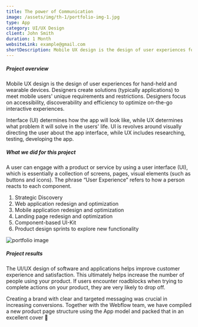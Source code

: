 ```yaml
---
title: The power of Communication
image: /assets/img/th-1/portfolio-img-1.jpg
type: App
category: UI/UX Design
client: John Smith
duration: 1 Month
websiteLink: example@gmail.com
shortDescription: Mobile UX design is the design of user experiences for hand-held and wearable devices
---
```


##### Project overview

Mobile UX design is the design of user experiences for hand-held and wearable devices. Designers create solutions (typically applications) to meet mobile users' unique requirements and restrictions. Designers focus on accessibility, discoverability
and efficiency to optimize on-the-go interactive experiences.

Interface (UI) determines how the app will look like, while UX determines what problem it will solve in the users' life. UI is revolves around visually directing the user about the app interface, while UX includes researching, testing, developing the app.

##### What we did for this project

A user can engage with a product or service by using a user interface (UI), which is essentially a collection of screens, pages, visual elements (such as buttons and icons). The phrase “User Experience” refers to how a person reacts to each component.

<ol class='list-inside list-decimal my-5'>
  <li>Strategic Discovery</li>
  <li>Web application redesign and optimization</li>
  <li>Mobile application redesign and optimization</li>
  <li>Landing page redesign and optimization</li>
  <li>Component-based UI-Kit</li>
  <li>Product design sprints to explore new functionality</li>
</ol>

![portfolio image](/assets/img/th-1/portfolio-inner-img.jpg)

##### Project results

The UI/UX design of software and applications helps improve customer experience and satisfaction. This ultimately helps increase the number of people using your product. If users encounter roadblocks when trying to complete actions on your product, they are very likely to drop off.

Creating a brand with clear and targeted messaging was crucial in increasing conversions. Together with the Webflow team, we have compiled a new product page structure using the App model and packed that in an excellent cover 🙂
